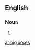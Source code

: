 ==English==
===Noun===
{{infl|en|plural|head=[[big]] [[box]]es|singular|big box}}

# {{plural of|big box}}

[[ar:big boxes]]